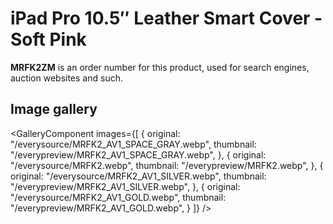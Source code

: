 
# iPad Pro 10.5″ Leather Smart Cover - Soft Pink

<Callout type='info' emoji='👉🏻'>**MRFK2ZM** is an order number for this product, used for search engines, auction websites and such.</Callout>

## Image gallery

<GalleryComponent
    images={[
      {
        original: "/everysource/MRFK2_AV1_SPACE_GRAY.webp",
        thumbnail: "/everypreview/MRFK2_AV1_SPACE_GRAY.webp",
      },
      {
        original: "/everysource/MRFK2.webp",
        thumbnail: "/everypreview/MRFK2.webp",
      },
      {
        original: "/everysource/MRFK2_AV1_SILVER.webp",
        thumbnail: "/everypreview/MRFK2_AV1_SILVER.webp",
      },
      {
        original: "/everysource/MRFK2_AV1_GOLD.webp",
        thumbnail: "/everypreview/MRFK2_AV1_GOLD.webp",
      }
    ]}
  />
